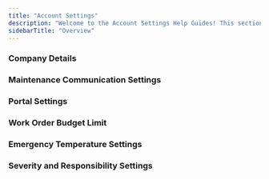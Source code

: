 ```yaml
---
title: "Account Settings"
description: "Welcome to the Account Settings Help Guides! This section provides step-by-step instructions for managing key settings in Latchel, ensuring your account is configured to meet your property management needs. Whether you need to add properties and residents, adjust severity and responsibility settings, or customize service provider prioritization, these guides will help you navigate and optimize your account settings with ease.  Explore the articles below to learn how to efficiently configure and manage your account!"
sidebarTitle: "Overview"
---
```


### **Company Details**

<Card title="Adding Your Company Address" icon="address-card" iconType="duotone" href="/s/topic/0TO5e000000h9wqGAA/Adding-Your-Company-Address">
  
</Card>

### **Maintenance Communication Settings**

<CardGroup cols={2}>
  <Card title="How to View Your Latchel-Assigned Phone Number" icon="headphones" iconType="duotone" href="/s/topic/0TO5e000000h9wqGAA/How-to-view-your-Latchel-Assigned-Phone-Number">
    
  </Card>
  <Card title="How to Manage My Own Invoice Notification Settings" icon="file-invoice" iconType="duotone" href="/s/topic/0TO5e000000h9wqGAA/How-to-Manage-My-Own-Invoice-Notification-Settings">
    
  </Card>
  <Card title="Setting Up Pre-Dispatch Instructions with Latchel" icon="house-person-return" iconType="duotone" href="/s/topic/0TO5e000000h9wqGAA/How-to-Send-Latchel-Pre-Dispatch-Instructions">
    
  </Card>
  <Card title="How to Update Your Escalation Contacts" icon="id-card-clip" iconType="duotone" href="/s/topic/0TO5e000000h9wqGAA/How-to-Update-Your-Escalation-Contacts">
    
  </Card>
  <Card title="How to Configure a Property with Default Access Instructions" icon="key" iconType="duotone" href="/s/topic/0TO5e000000h9wqGAA/How-to-Configure-a-Property-with-Default-Access-Instructions">
    
  </Card>
</CardGroup>

### **Portal Settings**

<CardGroup cols={2}>
  <Card title="Configuring Portal Settings" icon="person-to-portal" iconType="duotone" href="/s/topic/0TO5e000000h9wqGAA/Configuring-Portal-Settings">
    
  </Card>
  <Card title="Customize Resident Review URL" icon="link-horizontal" iconType="duotone" href="/s/topic/0TO5e000000h9wqGAA/Customize-Resident-Review-URL">
    
  </Card>
</CardGroup>

### **Work Order Budget Limit**

<Card title="How to Customize Work Order Budget Limits" icon="money-check-dollar" iconType="duotone" href="/s/topic/0TO5e000000h9wqGAA/How-to-Customize-Work-Order-Budget-Limits">
  
</Card>

### **Emergency Temperature Settings**

<CardGroup cols={2}>
  <Card title="How Emergency Temperature and Severity Settings Work Together" icon="temperature-full" iconType="duotone" href="/s/topic/0TO5e000000h9wqGAA/How-Emergency-Temperature-and-Severity-Settings-Work-Together">
    
  </Card>
  <Card title="How to Add Emergency Temperature Thresholds" icon="temperature-list" iconType="duotone" href="/s/topic/0TO5e000000h9wqGAA/How-to-Add-Emergency-Temperature-Thresholds">
    
  </Card>
</CardGroup>

### **Severity and Responsibility Settings**

<CardGroup cols={2}>
  <Card title="Managing Severity and Responsibility Settings" icon="route-highway" iconType="duotone" href="/s/topic/0TO5e000000h9wqGAA/Managing-Severity-and-Responsibility-Settings">
    
  </Card>
  <Card title="How to Apply Existing Severity and Responsibility Preset" icon="arrow-down-arrow-up" iconType="duotone" href="/s/topic/0TO5e000000h9wqGAA/How-to-Apply-Existing-Severity-and-Responsibility-Preset">
    
  </Card>
  <Card title="How to Edit Existing Severity and Responsibility Preset" icon="arrow-down-a-z" iconType="duotone" href="/s/topic/0TO5e000000h9wqGAA/How-to-Edit-Existing-Severity-and-Responsibility-Preset">
    
  </Card>
  <Card title="How to Save Existing Severity Responsibility Presets" icon="arrow-down-to-square" iconType="duotone" href="/s/topic/0TO5e000000h9wqGAA/Saving-Existing-Severity-Responsibility-Presets">
    
  </Card>
  <Card title="Export Severity Settings as a CSV File" icon="inbox-out" iconType="duotone" href="/s/topic/0TO5e000000h9wqGAA/Export-Severity-Settings-as-a-CSV-File">
    
  </Card>
</CardGroup>
